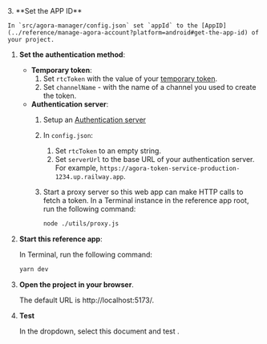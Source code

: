 <PlatformWrapper platform="react-js">

<ProductWrapper notAllowed="signaling" >
3. **Set the APP ID**

    In `src/agora-manager/config.json` set `appId` to the [AppID](../reference/manage-agora-account?platform=android#get-the-app-id) of your project.

1. **Set the authentication method**:

    - **Temporary token**:
        1. Set `rtcToken`  with the value of your [temporary token](../reference/manage-agora-account#generate-a-temporary-token).
        1. Set `channelName` - with the name of a channel you used to create the token.
    - **Authentication server**:
        1. Setup an [Authentication server](../get-started/authentication-workflow?platform#create-and-run-a-token-server)
        1. In `config.json`:

           1. Set  `rtcToken` to an empty string.
           1. Set `serverUrl` to the base URL of your authentication server. For example, `https://agora-token-service-production-1234.up.railway.app`.
        1. Start a proxy server so this web app can make HTTP calls to fetch a token. In a Terminal instance in the reference app root, run the following command:

             ```bash
             node ./utils/proxy.js
             ```

1. **Start this reference app**:

     In Terminal, run the following command:

    ```bash
    yarn dev
    ```
1. **Open the project in your browser**.

    The default URL is http://localhost:5173/.

1. **Test <Vpd k="PRODUCT" />**

    In the dropdown, select this document and test <Vpd k="PRODUCT" />.




</ProductWrapper>

</PlatformWrapper>